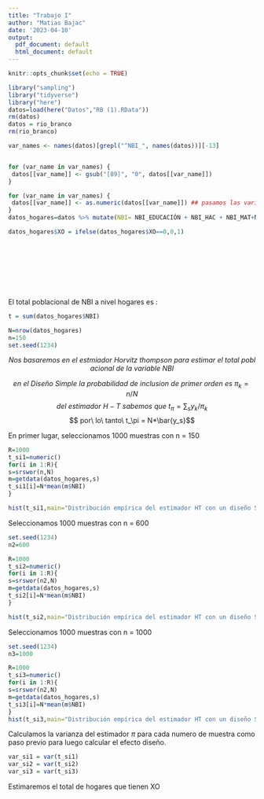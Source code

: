 ```yaml
---
title: "Trabajo I"
author: "Matias Bajac"
date: '2023-04-10'
output:
  pdf_document: default
  html_document: default
---
```


```r
knitr::opts_chunk$set(echo = TRUE)
```



```r
library("sampling")
library("tidyverse")
library("here")
datos=load(here("Datos","RB (1).RData"))
rm(datos)
datos = rio_branco
rm(rio_branco)


```



```r




var_names <- names(datos)[grepl("^NBI_", names(datos))][-13]


for (var_name in var_names) {
 datos[[var_name]] <- gsub("[89]", "0", datos[[var_name]])
}

for (var_name in var_names) {
 datos[[var_name]] <- as.numeric(datos[[var_name]]) ## pasamos las variables a numericas 
}
datos_hogares=datos %>% mutate(NBI= NBI_EDUCACIÓN + NBI_HAC + NBI_MAT+NBI_COC +NBI_VIV +NBI_AGUA+NBI_SANEA+NBI_ELECT+NBI_CALEF+NBI_REFRIG+NBI_CALENTADOR) %>% mutate(ID = paste(ID_VIVIENDA,HOGID))  %>% filter(!duplicated(ID))  %>% rename(XO = 'HOGCE09') %>% group_by(ID) %>% summarise(NBI= sum(NBI),XO=sum(XO))

datos_hogares$XO = ifelse(datos_hogares$XO==0,0,1)










```


El total poblacional  de NBI a nivel hogares es : 

```r
t = sum(datos_hogares$NBI)
```


```r
N=nrow(datos_hogares)
n=150
set.seed(1234)

```
$$Nos\ basaremos\ en\ el\ estmiador\ Horvitz\ thompson\ para\ estimar\ el\ total\ poblacional\ de\ la\ variable\ NBI$$

$$en\ el\ Diseño\ Simple\ la\ probabilidad\ de\ inclusion\ de\ primer\ orden\ es\ \pi_k=n/N$$
$$ del\ estimador\ H-T\ sabemos\ que\ t_\pi = \sum_s{y_k/ \pi_k}$$ 
$$ por\ lo\ tanto\ t_\pi = N*\bar{y_s}$$



En primer lugar, seleccionamos 1000 muestras con n = 150

```r

R=1000
t_si1=numeric()
for(i in 1:R){
s=srswor(n,N)  
m=getdata(datos_hogares,s)
t_si1[i]=N*mean(m$NBI)
}

hist(t_si1,main="Distribución empírica del estimador HT con un diseño SI")


```

 Seleccionamos 1000 muestras  con n = 600 

```r
set.seed(1234)
n2=600

R=1000
t_si2=numeric()
for(i in 1:R){
s=srswor(n2,N)  
m=getdata(datos_hogares,s)
t_si2[i]=N*mean(m$NBI)
}

hist(t_si2,main="Distribución empírica del estimador HT con un diseño SI")
```
 Seleccionamos 1000 muestras  con n = 1000 

```r
set.seed(1234)
n3=1000

R=1000
t_si3=numeric()
for(i in 1:R){
s=srswor(n2,N)  
m=getdata(datos_hogares,s)
t_si3[i]=N*mean(m$NBI)
}
hist(t_si3,main="Distribución empírica del estimador HT con un diseño SI")

```

Calculamos  la varianza del estimador $\pi$ para  cada numero de muestra como paso previo para luego calcular el efecto diseño.



```r

var_si1 = var(t_si1)
var_si2 = var(t_si2)
var_si3 = var(t_si3)


```






Estimaremos el total de hogares que tienen XO 

